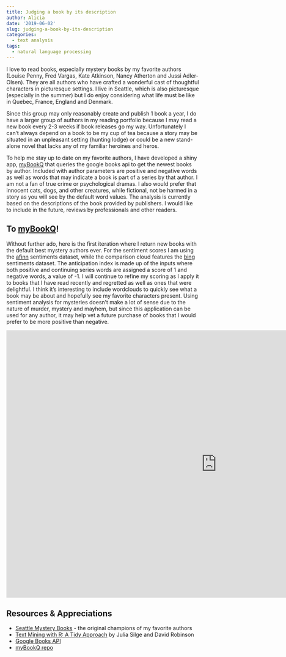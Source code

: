 ```yaml
---
title: Judging a book by its description
author: Alicia
date: '2019-06-02'
slug: judging-a-book-by-its-description
categories:
  - text analysis
tags:
  - natural language processing
---
```


I love to read books, especially mystery books by my favorite authors (Louise Penny, Fred Vargas, Kate Atkinson, Nancy Atherton and Jussi Adler-Olsen). They are all authors who have crafted a wonderful cast of thoughtful characters in picturesque settings. I live in Seattle, which is also picturesque (especially in the summer) but I do enjoy considering what life must be like in Quebec, France, England and Denmark.

Since this group may only reasonably create and publish 1 book a year, I do have a larger group of authors in my reading portfolio because I may read a new book every 2-3 weeks if book releases go my way. Unfortunately I can't always depend on a book to be my cup of tea because a story may be situated in an unpleasant setting (hunting lodge) or could be a new stand-alone novel that lacks any of my familiar heroines and heros.

To help me stay up to date on my favorite authors, I have developed a shiny app, [myBookQ](https://alicia.shinyapps.io/author_search) that queries the google books api to get the newest books by author. Included with author parameters are positive and negative words as well as words that may indicate a book is part of a series by that author. I am not a fan of true crime or psychological dramas. I also would prefer that innocent cats, dogs, and other creatures, while fictional, not be harmed in a story as you will see by the default word values. The analysis is currently based on the descriptions of the book provided by publishers. I would like to include in the future, reviews by professionals and other readers.

## To [myBookQ](https://alicia.shinyapps.io/author_search)!

Without further ado, here is the first iteration where I return new books with the default best mystery authors ever. For the sentiment scores I am using the [afinn](http://www2.imm.dtu.dk/pubdb/views/publication_details.php?id=6010) sentiments dataset, while the comparison cloud features the [bing](https://www.cs.uic.edu/~liub/FBS/sentiment-analysis.html) sentiments dataset. The anticipation index is made up of the inputs where both positive and continuing series words are assigned a score of 1 and negative words, a value of -1. I will continue to refine my scoring as I apply it to books that I have read recently and regretted as well as ones that were delightful. I think it's interesting to include wordclouds to quickly see what a book may be about and hopefully see my favorite characters present. Using sentiment analysis for mysteries doesn't make a lot of sense due to the nature of murder, mystery and mayhem, but since this application can be used for any author, it may help vet a future purchase of books that I would prefer to be more positive than negative.

<iframe width="1100" height="700" src="https://alicia.shinyapps.io/author_search" frameborder="0" style="border:0" allowfullscreen></iframe>

## Resources & Appreciations

- [Seattle Mystery Books](https://mysteryish.wordpress.com/) - the original champions of my favorite authors
- [Text Mining with R: A Tidy Approach](https://smile.amazon.com/dp/B071K9RT9Z) by Julia Silge and David Robinson
- [Google Books API](https://developers.google.com/books/)
- [myBookQ repo](https://github.com/aliciatb/mybookq)

